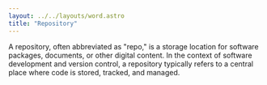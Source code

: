---
layout: ../../layouts/word.astro
title: "Repository"
---
A repository, often abbreviated as "repo," is a storage location for software packages, documents, or other digital content. In the context of software development and version control, a repository typically refers to a central place where code is stored, tracked, and managed.
